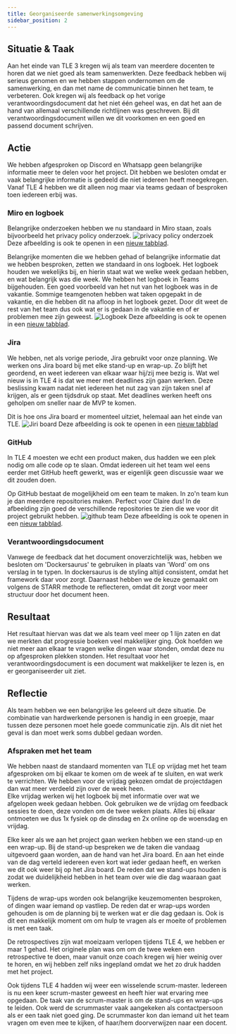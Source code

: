 ```yaml
---
title: Georganiseerde samenwerkingsomgeving
sidebar_position: 2
---
```


## Situatie & Taak
Aan het einde van TLE 3 kregen wij als team van meerdere docenten te horen dat we niet goed als team samenwerkten. 
Deze feedback hebben wij serieus genomen en we hebben stappen ondernomen om de samenwerking, en dan met name de communicatie binnen het team, te verbeteren. 
Ook kregen wij als feedback op het vorige verantwoordingsdocument dat het niet één geheel was, en dat het aan de hand van allemaal verschillende richtlijnen was geschreven. 
Bij dit verantwoordingsdocument willen we dit voorkomen en een goed en passend document schrijven.

## Actie
We hebben afgesproken op Discord en Whatsapp geen belangrijke informatie meer te delen voor het project. 
Dit hebben we besloten omdat er vaak belangrijke informatie is gedeeld die niet iedereen heeft meegekregen. 
Vanaf TLE 4 hebben we dit alleen nog maar via teams gedaan of besproken toen iedereen erbij was. 

### Miro en logboek
Belangrijke onderzoeken hebben we nu standaard in Miro staan, zoals bijvoorbeeld het privacy policy onderzoek. 
![privacy policy onderzoek](./images/priv-policy.jpg)
Deze afbeelding is ook te openen in een [nieuw tabblad](./images/priv-policy.jpg).

Belangrijke momenten die we hebben gehad of belangrijke informatie dat we hebben besproken, zetten we standaard in ons logboek.
Het logboek houden we wekelijks bij, en hierin staat wat we welke week gedaan hebben, en wat belangrijk was die week.
We hebben het logboek in Teams bijgehouden.
Een goed voorbeeld van het nut van het logboek was in de vakantie. Sommige teamgenoten hebben wat taken opgepakt in de vakantie, en die hebben dit na afloop in het logboek gezet.
Door dit weet de rest van het team dus ook wat er is gedaan in de vakantie en of er problemen mee zijn geweest. 
![Logboek](./images/logboek.png)
Deze afbeelding is ook te openen in een [nieuw tabblad](./images/logboek.png).

### Jira
We hebben, net als vorige periode, Jira gebruikt voor onze planning. We werken ons Jira board bij met elke stand-up en wrap-up. 
Zo blijft het geordend, en weet iedereen van elkaar waar hij/zij mee bezig is. 
Wat wel nieuw is in TLE 4 is dat we meer met deadlines zijn gaan werken. 
Deze beslissing kwam nadat niet iedereen het nut zag van zijn taken snel af krijgen, als er geen tijdsdruk op staat.
Met deadlines werken heeft ons geholpen om sneller naar de MVP te komen. 

Dit is hoe ons Jira board er momenteel uitziet, helemaal aan het einde van TLE. 
![Jiri board](./images/jira.png)
Deze afbeelding is ook te openen in een [nieuw tabblad](./images/jira.png)

### GitHub
In TLE 4 moesten we echt een product maken, dus hadden we een plek nodig om alle code op te slaan. 
Omdat iedereen uit het team wel eens eerder met GitHub heeft gewerkt, was er eigenlijk geen discussie waar we dit zouden doen. 

Op GitHub bestaat de mogelijkheid om een team te maken. In zo'n team kun je dan meerdere repositories maken. Perfect voor Claire dus!
In de afbeelding zijn goed de verschillende repositories te zien die we voor dit project gebruikt hebben. 
![github team](./images/github.PNG)
Deze afbeelding is ook te openen in een [nieuw tabblad](./images/github.PNG).

### Verantwoordingsdocument
Vanwege de feedback dat het document onoverzichtelijk was, hebben we besloten om 'Dockersaurus' te gebruiken in plaats van 'Word' om ons verslag in te typen.
In dockersaurus is de styling altijd consistent, omdat het framework daar voor zorgt. 
Daarnaast hebben we de keuze gemaakt om volgens de STARR methode te reflecteren, omdat dit zorgt voor meer structuur door het document heen. 

## Resultaat
Het resultaat hiervan was dat we als team veel meer op 1 lijn zaten en dat we merkten dat progressie boeken veel makkelijker ging. 
Ook hoefden we niet meer aan elkaar te vragen welke dingen waar stonden, omdat deze nu op afgesproken plekken stonden. 
Het resultaat voor het verantwoordingsdocument is een document wat makkelijker te lezen is, en er georganiseerder uit ziet.  

## Reflectie
Als team hebben we een belangrijke les geleerd uit deze situatie. 
De combinatie van hardwerkende personen is handig in een groepje, maar tussen deze personen moet hele goede communicatie zijn. 
Als dit niet het geval is dan moet werk soms dubbel gedaan worden.

### Afspraken met het team
We hebben naast de standaard momenten van TLE op vrijdag met het team afgesproken om bij elkaar te komen om de week af te sluiten, en wat werk te verrichten. 
We hebben voor de vrijdag gekozen omdat de projectdagen dan wat meer verdeeld zijn over de week heen.  
Elke vrijdag werken wij het logboek bij met informatie over wat we afgelopen week gedaan hebben. 
Ook gebruiken we de vrijdag om feedback sessies te doen, deze vonden om de twee weken plaats.
Alles bij elkaar ontmoeten we dus 1x fysiek op de dinsdag en 2x online op de woensdag en vrijdag. 

Elke keer als we aan het project gaan werken hebben we een stand-up en een wrap-up. 
Bij de stand-up bespreken we de taken die vandaag uitgevoerd gaan worden, aan de hand van het Jira board. 
En aan het einde van de dag verteld iedereen even kort wat ieder gedaan heeft, en werken we dit ook weer bij op het Jira board. 
De reden dat we stand-ups houden is zodat we duidelijkheid hebben in het team over wie die dag waaraan gaat werken.  

Tijdens de wrap-ups worden ook belangrijke keuzemomenten besproken, of dingen waar iemand op vastliep. 
De reden dat er wrap-ups worden gehouden is om de planning bij te werken wat er die dag gedaan is. 
Ook is dit een makkelijk moment om om hulp te vragen als er moeite of problemen is met een taak. 

De retrospectives zijn wat moeizaam verlopen tijdens TLE 4, we hebben er maar 1 gehad. Het originele plan was om om de twee weken een retrospective te doen, maar vanuit onze coach kregen wij hier weinig over te horen, en wij hebben zelf niks ingepland omdat we het zo druk hadden met het project.   

Ook tijdens TLE 4 hadden wij weer een wisselende scrum-master. Iedereen is nu een keer scrum-master geweest en heeft hier wat ervaring mee opgedaan. De taak van de scrum-master is om de stand-ups en wrap-ups te leiden. Ook werd de scrummaster vaak aangekeken als contactpersoon als er een taak niet goed ging. 
De scrummaster kon dan iemand uit het team vragen om even mee te kijken, of haar/hem doorverwijzen naar een docent. 

